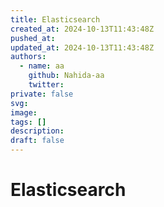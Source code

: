 ---
title: Elasticsearch
created_at: 2024-10-13T11:43:48Z
pushed_at: 
updated_at: 2024-10-13T11:43:48Z
authors:
  - name: aa
    github: Nahida-aa
    twitter: 
private: false
svg: 
image: 
tags: []
description: 
draft: false
---

# Elasticsearch